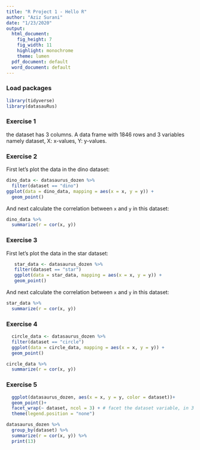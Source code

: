```yaml
---
title: "R Project 1 - Hello R"
author: "Aziz Surani"
date: "1/23/2020"
output:
  html_document: 
    fig_height: 7
    fig_width: 11
    highlight: monochrome
    theme: lumen
  pdf_document: default
  word_document: default
---
```


### Load packages

```r
library(tidyverse) 
library(datasauRus)
```

### Exercise 1

the dataset has 3 columns. A data frame with 1846 rows and 3 variables namely dataset, X: x-values, Y: y-values. 

### Exercise 2


First let's plot the data in the dino dataset:

```r
dino_data <- datasaurus_dozen %>%
  filter(dataset == "dino")
ggplot(data = dino_data, mapping = aes(x = x, y = y)) +
  geom_point()
```

And next calculate the correlation between `x` and `y` in this dataset:

```r
dino_data %>%
  summarize(r = cor(x, y))
```

### Exercise 3

First let's plot the data in the star dataset:

```r
   star_data <- datasaurus_dozen %>%
   filter(dataset == "star")
   ggplot(data = star_data, mapping = aes(x = x, y = y)) +
   geom_point()
```

And next calculate the correlation between `x` and `y` in this dataset:

```r
star_data %>%
  summarize(r = cor(x, y))
```

### Exercise 4



```r
  circle_data <- datasaurus_dozen %>%
  filter(dataset == "circle")
  ggplot(data = circle_data, mapping = aes(x = x, y = y)) +
  geom_point()
```

```r
circle_data %>%
  summarize(r = cor(x, y))
```

### Exercise 5



```r
  ggplot(datasaurus_dozen, aes(x = x, y = y, color = dataset))+
  geom_point()+
  facet_wrap(~ dataset, ncol = 3) + # facet the dataset variable, in 3 cols
  theme(legend.position = "none")
```


```r
datasaurus_dozen %>%
  group_by(dataset) %>%
  summarize(r = cor(x, y)) %>%
  print(13)
```









